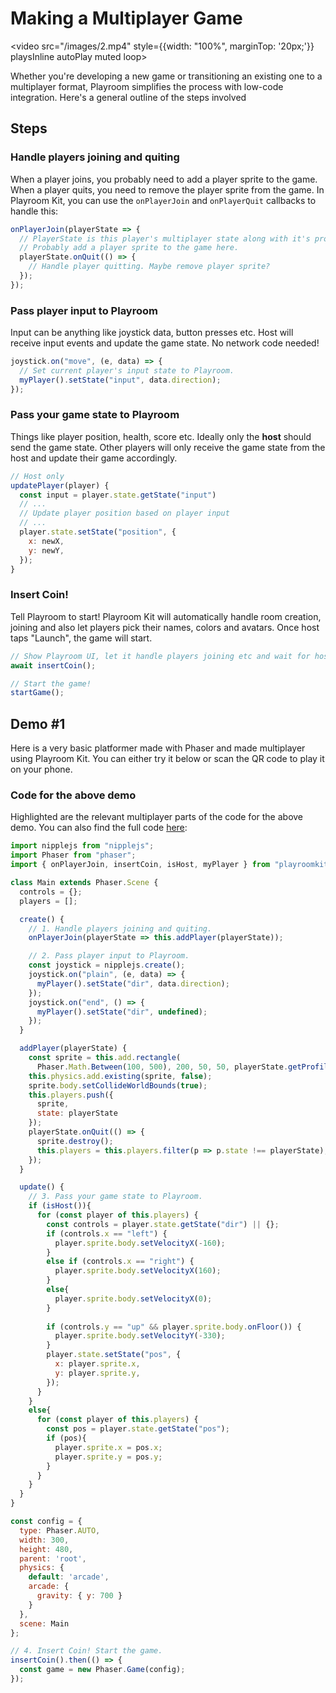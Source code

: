 
# Making a Multiplayer Game

<video src="/images/2.mp4" style={{width: "100%", marginTop: '20px;'}} playsInline autoPlay muted loop>
</video>

Whether you're developing a new game or transitioning an existing one to a multiplayer format, Playroom simplifies the process with low-code integration. Here's a general outline of the steps involved


## Steps

<Steps>

### Handle players joining and quiting
When a player joins, you probably need to add a player sprite to the game. When a player quits, you need to remove the player sprite from the game.
In Playroom Kit, you can use the `onPlayerJoin` and `onPlayerQuit` callbacks to handle this:

```js
onPlayerJoin(playerState => {
  // PlayerState is this player's multiplayer state along with it's profile.
  // Probably add a player sprite to the game here.
  playerState.onQuit(() => {
    // Handle player quitting. Maybe remove player sprite?
  });
});
```

### Pass player input to Playroom
Input can be anything like joystick data, button presses etc. Host will receive input events and update the game state. No network code needed!

```js
joystick.on("move", (e, data) => {
  // Set current player's input state to Playroom.
  myPlayer().setState("input", data.direction);
});
```

### Pass your game state to Playroom
Things like player position, health, score etc. Ideally only the **host** should send the game state. Other players will only receive the game state from the host and update their game accordingly.

```js
// Host only
updatePlayer(player) {
  const input = player.state.getState("input")
  // ...
  // Update player position based on player input
  // ...
  player.state.setState("position", {
    x: newX,
    y: newY,
  });
}
```

### Insert Coin!
Tell Playroom to start! Playroom Kit will automatically handle room creation, joining and also let players pick their names, colors and avatars. Once host taps "Launch", the game will start.

```js
// Show Playroom UI, let it handle players joining etc and wait for host to tap "Launch"
await insertCoin();

// Start the game!
startGame();
```
</Steps>

## Demo #1

Here is a very basic platformer made with Phaser and made multiplayer using Playroom Kit. You can either try it below or scan the QR code to play it on your phone.


<Preview src="/demos/phaser1.html" />


### Code for the above demo
Highlighted are the relevant multiplayer parts of the code for the above demo. You can also find the full code [here](https://github.com/asadm/playroom-docs/blob/main/public/demos/phaser1.html): 


```js {11,14-20,32-35,42,56-59,64-68,89-91}
import nipplejs from "nipplejs";
import Phaser from "phaser";
import { onPlayerJoin, insertCoin, isHost, myPlayer } from "playroomkit";

class Main extends Phaser.Scene {
  controls = {};
  players = []; 

  create() {
    // 1. Handle players joining and quiting.
    onPlayerJoin(playerState => this.addPlayer(playerState));

    // 2. Pass player input to Playroom.
    const joystick = nipplejs.create();
    joystick.on("plain", (e, data) => {
      myPlayer().setState("dir", data.direction);
    });
    joystick.on("end", () => {
      myPlayer().setState("dir", undefined);
    });
  }

  addPlayer(playerState) {
    const sprite = this.add.rectangle(
      Phaser.Math.Between(100, 500), 200, 50, 50, playerState.getProfile().color.hex);
    this.physics.add.existing(sprite, false);
    sprite.body.setCollideWorldBounds(true);
    this.players.push({
      sprite,
      state: playerState
    });
    playerState.onQuit(() => {
      sprite.destroy();
      this.players = this.players.filter(p => p.state !== playerState);
    });
  }

  update() {
    // 3. Pass your game state to Playroom.
    if (isHost()){
      for (const player of this.players) {
        const controls = player.state.getState("dir") || {};
        if (controls.x == "left") {
          player.sprite.body.setVelocityX(-160);
        }
        else if (controls.x == "right") {
          player.sprite.body.setVelocityX(160);
        }
        else{
          player.sprite.body.setVelocityX(0);
        }
    
        if (controls.y == "up" && player.sprite.body.onFloor()) {
          player.sprite.body.setVelocityY(-330);
        }
        player.state.setState("pos", {
          x: player.sprite.x,
          y: player.sprite.y,
        });
      }
    }
    else{
      for (const player of this.players) {
        const pos = player.state.getState("pos");
        if (pos){
          player.sprite.x = pos.x;
          player.sprite.y = pos.y;
        }
      }
    }
  }
}

const config = {
  type: Phaser.AUTO,
  width: 300,
  height: 480,
  parent: 'root',
  physics: {
    default: 'arcade',
    arcade: {
      gravity: { y: 700 }
    }
  },
  scene: Main
};

// 4. Insert Coin! Start the game.
insertCoin().then(() => {
  const game = new Phaser.Game(config);
});

```
